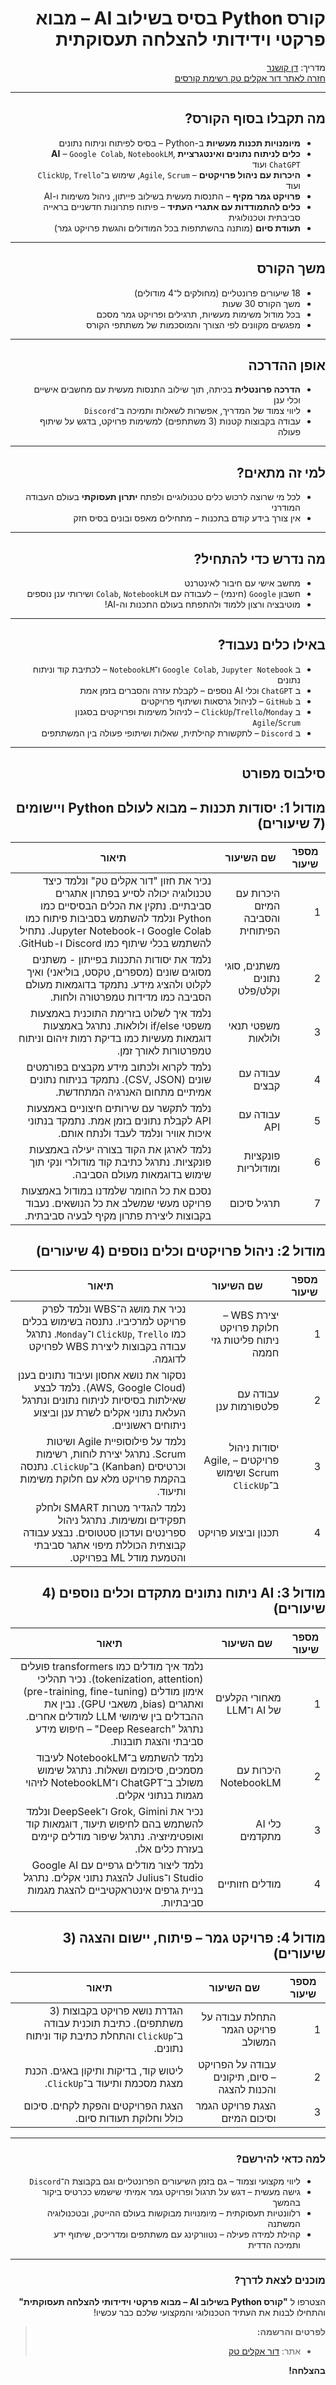 <div dir="rtl">

# קורס Python בסיס בשילוב AI – מבוא פרקטי וידידותי להצלחה תעסוקתית

<div className="instructor">
  מדריך: <a href="https://doraclimtech.com/about">דן קושנר</a>
  <div className="back-link">
    <a href="https://doraclimtech.com/lessons/courses">חזרה לאתר דור אקלים טק רשימת קורסים</a>
  </div>
</div>

---

## מה תקבלו בסוף הקורס?

- **מיומנויות תכנות מעשיות** ב-Python – בסיס לפיתוח וניתוח נתונים
- **כלים לניתוח נתונים ואינטגרציית AI** – `Google Colab`, `NotebookLM`, `ChatGPT` ועוד
- **היכרות עם ניהול פרויקטים** – `Agile`, `Scrum`, שימוש ב־`ClickUp`, `Trello` ועוד
- **פרויקט גמר מקיף** – התנסות מעשית בשילוב פייתון, ניהול משימות ו-AI
- **כלים להתמודדות עם אתגרי העתיד** – פיתוח פתרונות חדשניים בראייה סביבתית וטכנולוגית
- **תעודת סיום** (מותנה בהשתתפות בכל המודולים והגשת פרויקט גמר)

---

## משך הקורס

- 18 שיעורים פרונטליים (מחולקים ל־4 מודולים)
- משך הקורס 30 שעות
- בכל מודול משימות מעשיות, תרגילים ופרויקט גמר מסכם
- מפגשים מקוונים לפי הצורך והמוסכמות של משתתפי הקורס

---

## אופן ההדרכה

- **הדרכה פרונטלית** בכיתה, תוך שילוב התנסות מעשית עם מחשבים אישיים וכלי ענן
- ליווי צמוד של המדריך, אפשרות לשאלות ותמיכה ב־`Discord`
- עבודה בקבוצות קטנות (3 משתתפים) למשימות פרויקט, בדגש על שיתוף פעולה

---

## למי זה מתאים?

- לכל מי שרוצה לרכוש כלים טכנולוגיים ולפתח **יתרון תעסוקתי** בעולם העבודה המודרני
- אין צורך בידע קודם בתכנות – מתחילים מאפס ובונים בסיס חזק

---

## מה נדרש כדי להתחיל?

- מחשב אישי עם חיבור לאינטרנט
- חשבון `Google` (חינמי) – לעבודה עם `Colab`, `NotebookLM` ושירותי ענן נוספים
- מוטיבציה ורצון ללמוד ולהתפתח בעולם התכנות וה-AI!

---

## באילו כלים נעבוד?

- ב `Google Colab`, `Jupyter Notebook` ו־`NotebookLM` – לכתיבת קוד וניתוח נתונים
- ב `ChatGPT` וכלי AI נוספים – לקבלת עזרה והסברים בזמן אמת
- ב `GitHub` – לניהול גרסאות ושיתוף פרויקטים
- ב `ClickUp`/`Trello`/`Monday` – לניהול משימות ופרויקטים בסגנון `Agile`/`Scrum`
- ב `Discord` – לתקשורת קהילתית, שאלות ושיתופי פעולה בין המשתתפים

---

## סילבוס מפורט

## מודול 1: יסודות תכנות – מבוא לעולם Python ויישומים (7 שיעורים)
| מספר שיעור | שם השיעור | תיאור |
|------------|-----------|--------|
| 1 | היכרות עם המיזם והסביבה הפיתוחית | נכיר את חזון "דור אקלים טק" ונלמד כיצד טכנולוגיה יכולה לסייע בפתרון אתגרים סביבתיים. נתקין את הכלים הבסיסיים כמו Python ונלמד להשתמש בסביבות פיתוח כמו Google Colab ו-Jupyter Notebook. נתחיל להשתמש בכלי שיתוף כמו Discord ו-GitHub. |
| 2 | משתנים, סוגי נתונים וקלט/פלט | נלמד את יסודות התכנות בפייתון - משתנים מסוגים שונים (מספרים, טקסט, בוליאני) ואיך לקלוט ולהציג מידע. נתמקד בדוגמאות מעולם הסביבה כמו מדידות טמפרטורה ולחות. |
| 3 | משפטי תנאי ולולאות | נלמד איך לשלוט בזרימת התוכנית באמצעות משפטי if/else ולולאות. נתרגל באמצעות דוגמאות מעשיות כמו בדיקת רמות זיהום וניתוח טמפרטורות לאורך זמן. |
| 4 | עבודה עם קבצים | נלמד לקרוא ולכתוב מידע מקבצים בפורמטים שונים (CSV, JSON). נתמקד בניתוח נתונים אמיתיים מתחום האנרגיה המתחדשת. |
| 5 | עבודה עם API | נלמד לתקשר עם שירותים חיצוניים באמצעות API לקבלת נתונים בזמן אמת. נתמקד בנתוני איכות אוויר ונלמד לעבד ולנתח אותם. |
| 6 | פונקציות ומודולריות | נלמד לארגן את הקוד בצורה יעילה באמצעות פונקציות. נתרגל כתיבת קוד מודולרי ונקי תוך שימוש בדוגמאות מעולם הסביבה. |
| 7 | תרגיל סיכום | נסכם את כל החומר שלמדנו במודול באמצעות פרויקט מעשי שמשלב את כל הנושאים. נעבוד בקבוצות ליצירת פתרון מקיף לבעיה סביבתית. |


## מודול 2: ניהול פרויקטים וכלים נוספים (4 שיעורים)

| מספר שיעור | שם השיעור | תיאור |
|------------|-----------|--------|
| 1 | יצירת WBS – חלוקת פרויקט ניתוח פליטות גזי חממה | נכיר את מושג ה־WBS ונלמד לפרק פרויקט למרכיביו. נתנסה בשימוש בכלים כמו `ClickUp`, `Trello` ו־`Monday`. נתרגל עבודה בקבוצות ליצירת WBS לפרויקט לדוגמה. |
| 2 | עבודה עם פלטפורמות ענן | נסקור את נושא אחסון ועיבוד נתונים בענן (AWS, Google Cloud). נלמד לבצע שאילתות בסיסיות לניתוח נתונים ונתרגל העלאת נתוני אקלים לשרת ענן וביצוע ניתוחים ראשוניים. |
| 3 | יסודות ניהול פרויקטים – Agile, Scrum ושימוש ב־`ClickUp` | נלמד על פילוסופיית Agile ושיטות Scrum. נתרגל יצירת לוחות, רשימות וכרטיסים (Kanban) ב־`ClickUp`. נתנסה בהקמת פרויקט מלא עם חלוקת משימות ותיעוד. |
| 4 | תכנון וביצוע פרויקט | נלמד להגדיר מטרות SMART ולחלק תפקידים ומשימות. נתרגל ניהול ספרינטים ועדכון סטטוסים. נבצע עבודה קבוצתית הכוללת מיפוי אתגר סביבתי והטמעת מודל ML בפרויקט. |

## מודול 3: AI ניתוח נתונים מתקדם וכלים נוספים (4 שיעורים)
| מספר שיעור | שם השיעור | תיאור |
|------------|-----------|--------|
| 1 | מאחורי הקלעים של AI ו־LLM | נלמד איך מודלים כמו transformers פועלים (tokenization, attention). נכיר תהליכי אימון מודלים (pre-training, fine-tuning) ואתגרים (bias, משאבי GPU). נבין את ההבדלים בין שימושי LLM למודלים אחרים. נתרגל "Deep Research" – חיפוש מידע סביבתי והצגת תובנות. |
| 2 | היכרות עם NotebookLM | נלמד להשתמש ב־NotebookLM לעיבוד מסמכים, סיכומים ושאלות. נתרגל שימוש משולב ב־ChatGPT ו־NotebookLM לזיהוי מגמות בנתוני אקלים. |
| 3 | כלי AI מתקדמים | נכיר את Grok, Gimini ו־DeepSeek ונלמד להשתמש בהם לחיפוש תיעוד, דוגמאות קוד ואופטימיזציה. נתרגל שיפור מודלים קיימים בעזרת כלים אלו. |
| 4 | מודלים חזותיים | נלמד ליצור מודלים גרפיים עם Google AI Studio ו־Julius להצגת נתוני אקלים. נתרגל בניית גרפים אינטראקטיביים להצגת מגמות סביבתיות. |

## מודול 4: פרויקט גמר – פיתוח, יישום והצגה (3 שיעורים)
| מספר שיעור | שם השיעור | תיאור |
|------------|-----------|--------|
| 1 | התחלת עבודה על פרויקט הגמר המשולב | הגדרת נושא פרויקט בקבוצות (3 משתתפים). כתיבת תוכנית עבודה ב־`ClickUp` והתחלת כתיבת קוד וניתוח נתונים. |
| 2 | עבודה על הפרויקט – סיום, תיקונים והכנות להצגה | ליטוש קוד, בדיקות ותיקון באגים. הכנת מצגת מסכמת ותיעוד ב־`ClickUp`. |
| 3 | הצגת פרויקט הגמר וסיכום המיזם | הצגת הפרויקטים והפקת לקחים. סיכום כולל וחלוקת תעודות סיום. |

---

### למה כדאי להירשם?

- ליווי מקצועי וצמוד – גם בזמן השיעורים הפרונטליים וגם בקבוצת ה־`Discord`
- גישה מעשית – דגש על תרגול ופרויקט גמר אמיתי שישמש ככרטיס ביקור בהמשך
- רלוונטיות תעסוקתית – מיומנויות מבוקשות בעולם ההייטק, ובטכנולוגיה המשתנה
- קהילת למידה פעילה – נטוורקינג עם משתתפים ומדריכים, שיתוף ידע ותמיכה הדדית

---

### מוכנים לצאת לדרך?

הצטרפו ל
**"קורס Python בשילוב AI – מבוא פרקטי וידידותי להצלחה תעסוקתית"**
והתחילו לבנות את העתיד הטכנולוגי והמקצועי שלכם כבר עכשיו!

> **לפרטים והרשמה:**
> - אתר: [דור אקלים טק](https://doraclimtech.com/contact)

**בהצלחה!**

</div>